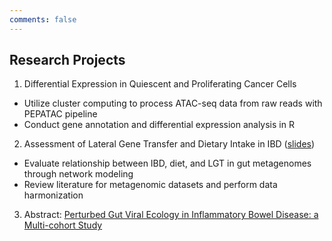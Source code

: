 ```yaml
---
comments: false
---
```


## Research Projects

1.  Differential Expression in Quiescent and Proliferating Cancer Cells

- Utilize cluster computing to process ATAC-seq data from raw reads with PEPATAC pipeline
- Conduct gene annotation and differential expression analysis in R

2. Assessment of Lateral Gene Transfer and Dietary Intake in IBD ([slides](docs/covid_corps_recap.pdf))

- Evaluate relationship between IBD, diet, and LGT in gut metagenomes through network modeling
- Review literature for metagenomic datasets and perform data harmonization

3. Abstract: [Perturbed Gut Viral Ecology in Inflammatory Bowel Disease: a Multi-cohort Study](docs/ddw2025_ibd-virome.pdf)

